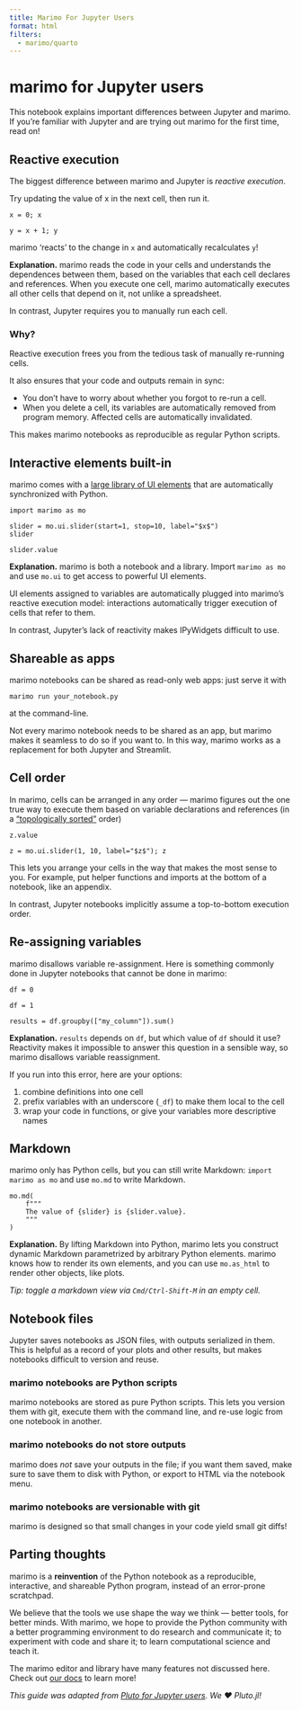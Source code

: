 ```yaml
---
title: Marimo For Jupyter Users
format: html
filters:
  - marimo/quarto
---
```

# marimo for Jupyter users

This notebook explains important differences between Jupyter and marimo. If you're
familiar with Jupyter and are trying out marimo for the first time, read on!


## Reactive execution

The biggest difference between marimo and Jupyter is *reactive execution*.

Try updating the value of x in the next cell, then run it.


```marimo
x = 0; x
```

```marimo
y = x + 1; y
```

marimo 'reacts' to the change in `x` and automatically recalculates `y`!

**Explanation.** marimo reads the code in your cells and understands the
dependences between them, based on the variables that each cell declares and
references. When you execute one cell, marimo automatically executes all other
cells that depend on it, not unlike a spreadsheet.

In contrast, Jupyter requires you to manually run each cell.


### Why?

Reactive execution frees you from the tedious task of manually re-running cells.

It also ensures that your code and outputs remain in sync:

- You don't have to worry about whether you forgot to re-run a cell.
- When you delete a cell, its variables are automatically removed from
program memory. Affected cells are automatically invalidated.

This makes marimo notebooks as reproducible as regular Python scripts.


## Interactive elements built-in

marimo comes with a [large library of UI elements](https://docs.marimo.io/guides/interactivity.html) that are automatically
synchronized with Python.


```marimo
import marimo as mo
```

```marimo
slider = mo.ui.slider(start=1, stop=10, label="$x$")
slider
```

```marimo
slider.value
```

**Explanation.** marimo is both a notebook and a library. Import `marimo as
mo` and use `mo.ui` to get access to powerful UI elements.

UI elements assigned to variables are automatically plugged into marimo's
reactive execution model: interactions automatically trigger execution of
cells that refer to them.

In contrast, Jupyter's lack of reactivity makes IPyWidgets difficult to use.


## Shareable as apps

marimo notebooks can be shared as read-only web apps: just serve it with

```marimo run your_notebook.py```

at the command-line.

Not every marimo notebook needs to be shared as an app, but marimo makes it
seamless to do so if you want to. In this way, marimo works as a replacement
for both Jupyter and Streamlit.


## Cell order

In marimo, cells can be arranged in any order — marimo figures out the one true way to execute them based on variable declarations and references (in a ["topologically sorted"](https://en.wikipedia.org/wiki/Topological_sorting#:~:text=In%20computer%20science%2C%20a%20topological,before%20v%20in%20the%20ordering.) order)


```marimo
z.value
```

```marimo
z = mo.ui.slider(1, 10, label="$z$"); z
```

This lets you arrange your cells in the way that makes the most sense to you. For example, put helper functions and imports at the bottom of a notebook, like an appendix.

In contrast, Jupyter notebooks implicitly assume a top-to-bottom execution order.


## Re-assigning variables

marimo disallows variable re-assignment. Here is something commonly done in Jupyter notebooks that cannot be done in marimo:


```marimo
df = 0
```

```marimo
df = 1
```

```marimo
results = df.groupby(["my_column"]).sum()
```

**Explanation.** `results` depends on `df`, but which value of `df` should it use? Reactivity makes it impossible to answer this question in a sensible way, so marimo disallows variable reassignment.

If you run into this error, here are your options:

1. combine definitions into one cell
2. prefix variables with an underscore (`_df`) to make them local to the cell
3. wrap your code in functions, or give your variables more descriptive names


## Markdown

marimo only has Python cells, but you can still write Markdown: `import marimo as mo` and use `mo.md` to write Markdown.


```marimo
mo.md(
    f"""
    The value of {slider} is {slider.value}.
    """
)
```

**Explanation.** By lifting Markdown into Python, marimo lets you construct
dynamic Markdown parametrized by arbitrary Python elements. marimo knows
how to render its own elements, and you can use `mo.as_html` to render other
objects, like plots.

_Tip: toggle a markdown view via `Cmd/Ctrl-Shift-M` in an empty cell._


## Notebook files

Jupyter saves notebooks as JSON files, with outputs serialized in them. This is helpful as a record of your plots and other results, but makes notebooks difficult to version and reuse.

### marimo notebooks are Python scripts
marimo notebooks are stored as pure Python scripts. This lets you version them with git, execute them with the command line, and re-use logic from one notebook in another.

### marimo notebooks do not store outputs
marimo does _not_ save your outputs in the file; if you want them saved, make sure to save them to disk with Python, or export to HTML via the notebook menu.

### marimo notebooks are versionable with git

marimo is designed so that small changes in your code yield small git diffs!


## Parting thoughts

marimo is a **reinvention** of the Python notebook as a reproducible, interactive, and shareable Python program, instead of an error-prone scratchpad.

We believe that the tools we use shape the way we think — better tools, for better minds. With marimo, we hope to provide the Python community with a better programming environment to do research and communicate it; to experiment with code and share it; to learn computational science and teach it.

The marimo editor and library have many features not discussed here.
Check out [our docs](https://docs.marimo.io/) to learn more!

_This guide was adapted from [Pluto for Jupyter
users](https://featured.plutojl.org/basic/pluto%20for%20jupyter%20users).
We ❤️ Pluto.jl!_


